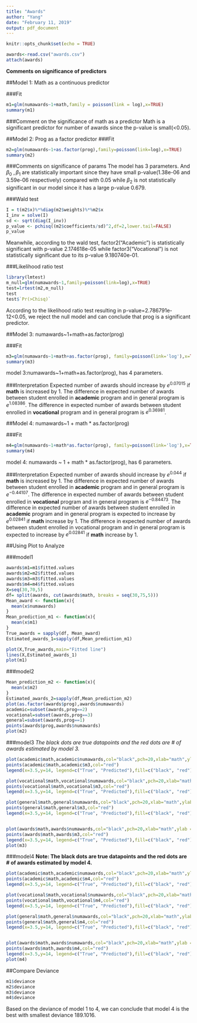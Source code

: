 ---
title: "Awards"
author: "Yang"
date: "February 11, 2019"
output: pdf_document
---

```{r setup, include=FALSE}
knitr::opts_chunk$set(echo = TRUE)
```

```{r}
awards<-read.csv("awards.csv")
attach(awards)
```

**Comments on significance of predictors**

##Model 1: Math as a continuous predictor

###Fit 
```{r}
m1=glm(numawards~1+math,family = poisson(link = log),x=TRUE)
summary(m1)
```

###Comment on the significance of math as a predictor
Math is a significant predictor for number of awards since the p-value is small(<0.05).

##Model 2: Prog as a factor predictor
###Fit
```{r}
m2=glm(numawards~1+as.factor(prog),family=poisson(link=log),x=TRUE)
summary(m2)
```

###Comments on significance of params
The model has 3 parameters. And $\beta_0~,\beta_1$ are statistically important since they have small p-value(1.38e-06 and 3.59e-06 respectively) compared with 0.05 while $\beta_2$ is not statistically significant in our model since it has a large p-value 0.679.\newline

###Wald test
```{r}
I = t(m2$x)%*%diag(m2$weights)%*%m2$x
I_inv = solve(I)
sd <- sqrt(diag(I_inv))
p_value <- pchisq((m2$coefficients/sd)^2,df=2,lower.tail=FALSE)
p_value
```
Meanwhile, according to the wald test, factor2("Academic") is statistically significant with p-value 2.174618e-05 while factor3("Vocational") is not statistically significant due to its p-value 9.180740e-01. 

###Likelihood ratio test
```{r LR test}
library(lmtest)
m_null=glm(numawards~1,family=poisson(link=log),x=TRUE)
test=lrtest(m2,m_null)
test
test$`Pr(>Chisq)`
```
According to the likelihood ratio test resulting in p-value=2.786791e-12<0.05, we reject the null model and can conclude that prog is a significant predictor.



##Model 3: numawards~1+math+as.factor(prog)

###Fit
```{r model3:numawards~1+math+as.factor(prog)}
m3=glm(numawards~1+math+as.factor(prog), family=poisson(link='log'),x=TRUE)
summary(m3)
```
model 3:numawards~1+math+as.factor(prog), has 4 parameters.\newline

###Interpretation 
Expected number of awards should increase by $e^{0.07015}$ if **math** is increased by 1.\newline 
The difference in expected number of awards between student enrolled in **academic** program and in general program is $e^{1.08386}$.\newline
The difference in expected number of awards between student enrolled in **vocational** program and in general program is $e^{0.36981}$.\newline
\newline

##Model 4: numawards~1 + math * as.factor(prog)

###Fit
```{r model4:1 + math * as.factor(prog)}
m4=glm(numawards~1+math*as.factor(prog), family=poisson(link='log'),x=TRUE)
summary(m4)
```
model 4: numawards ~ 1 + math * as.factor(prog), has 6 parameters.\newline

###Interpretation
Expected number of awards should increase by $e^{0.044}$ if **math** is increased by 1.\newline
The difference in expected number of awards between student enrolled in **academic** program and in general program is $e^{-0.44107}$.\newline
The difference in expected number of awards between student enrolled in **vocational** program and in general program is $e^{-0.84473}$.\newline
The difference in expected number of awards between student enrolled in **academic** program and in general program is expected to increase by $e^{0.02841}$ if **math** increase by 1.\newline
The difference in expected number of awards between student enrolled in vocational program and in general program is expected to increase by $e^{0.02841}$ if **math** increase by 1.\newline

##Using Plot to Analyze

###model1
```{r}
awards$m1=m1$fitted.values
awards$m2=m2$fitted.values
awards$m3=m3$fitted.values
awards$m4=m4$fitted.values
X=seq(30,70,5)
df= split(awards, cut(awards$math, breaks = seq(30,75,5)))
Mean_award <- function(x){
  mean(x$numawards)
}
Mean_prediction_m1 <- function(x){
  mean(x$m1)
}
True_awards = sapply(df, Mean_award)
Estimated_awards_1=sapply(df,Mean_prediction_m1)

plot(X,True_awards,main="Fitted line")
lines(X,Estimated_awards_1)
plot(m1)
```

###model2
```{r}
Mean_prediction_m2 <- function(x){
  mean(x$m2)
}
Estimated_awards_2=sapply(df,Mean_prediction_m2)
plot(as.factor(awards$prog),awards$numawards)
academic=subset(awards,prog==2)
vocational=subset(awards,prog==3)
general=subset(awards,prog==1)
points(awards$prog,awards$numawards)
plot(m2)
```

###model3
*The black dots are true datapoints and the red dots are # of awards estimated by model 3.*
```{r}
plot(academic$math,academic$numawards,col="black",pch=20,xlab="math",ylab = "# of awards",main = "Students Enrolled in Academic")
points(academic$math,academic$m3,col="red")
legend(x=3.5,y=14, legend=c("True", "Predicted"),fill=c("black", "red"))

plot(vocational$math,vocational$numawards,col="black",pch=20,xlab="math",ylab = "# of awards",main = "Students Enrolled in vocational")
points(vocational$math,vocational$m3,col="red")
legend(x=3.5,y=14, legend=c("True", "Predicted"),fill=c("black", "red"))

plot(general$math,general$numawards,col="black",pch=20,xlab="math",ylab = "# of awards",main = "Students Enrolled in General")
points(general$math,general$m3,col="red")
legend(x=3.5,y=14, legend=c("True", "Predicted"),fill=c("black", "red"))


plot(awards$math,awards$numawards,col="black",pch=20,xlab="math",ylab = "# of awards",main = "Math against # of rewards among three categories")
points(awards$math,awards$m3,col="red")
legend(x=3.5,y=14, legend=c("True", "Predicted"),fill=c("black", "red"))
plot(m3)
```

###model4
**Note: The black dots are true datapoints and the red dots are # of awards estimated by model 4.**
```{r}
plot(academic$math,academic$numawards,col="black",pch=20,xlab="math",ylab = "# of awards",main = "Students Enrolled in Academic")
points(academic$math,academic$m4,col="red")
legend(x=3.5,y=14, legend=c("True", "Predicted"),fill=c("black", "red"))

plot(vocational$math,vocational$numawards,col="black",pch=20,xlab="math",ylab = "# of awards",main = "Students Enrolled in vocational")
points(vocational$math,vocational$m4,col="red")
legend(x=3.5,y=14, legend=c("True", "Predicted"),fill=c("black", "red"))

plot(general$math,general$numawards,col="black",pch=20,xlab="math",ylab = "# of awards",main = "Students Enrolled in General")
points(general$math,general$m4,col="red")
legend(x=3.5,y=14, legend=c("True", "Predicted"),fill=c("black", "red"))


plot(awards$math,awards$numawards,col="black",pch=20,xlab="math",ylab = "# of awards",main = "Math against # of rewards among three categories")
points(awards$math,awards$m4,col="red")
legend(x=3.5,y=14, legend=c("True", "Predicted"),fill=c("black", "red"))
plot(m4)
```


##Compare Deviance
```{r Compare Deviance}
m1$deviance
m2$deviance
m3$deviance
m4$deviance
```

Based on the deviance of model 1 to 4, we can conclude that model 4 is the best with smallest deviance 189.1016.



